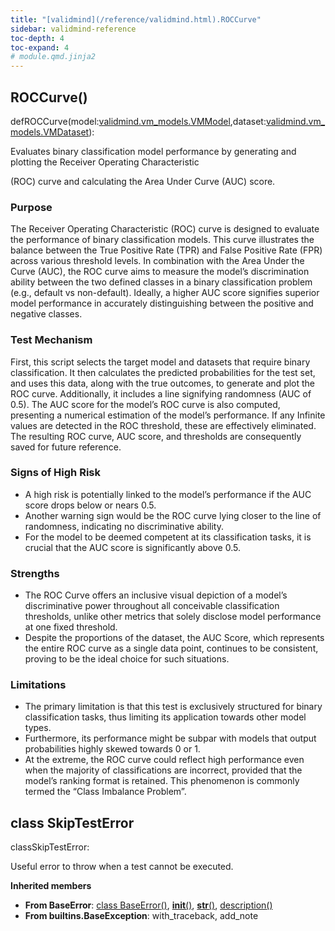 ```yaml
---
title: "[validmind](/reference/validmind.html).ROCCurve"
sidebar: validmind-reference
toc-depth: 4
toc-expand: 4
# module.qmd.jinja2
---
```


<!-- function.qmd.jinja2 -->

## ROCCurve[()]{.muted}

<!-- signatures.jinja2 -->

::: {.signature}

<span class="kw">def</span><span class="name">ROCCurve</span>(<span class="param"><span class="n">model</span><span class="p">:</span><!-- types.jinja2 - format_type --><a href="/reference/validmind/vm_models.html#class-vmmodel">validmind.vm_models.VMModel</a><span class="muted">,</span></span><span class="param"><span class="n">dataset</span><span class="p">:</span><!-- types.jinja2 - format_type --><a href="/reference/validmind/vm_models.html#class-vmdataset">validmind.vm_models.VMDataset</a></span>):

:::

<!-- docstring.jinja2 -->

Evaluates binary classification model performance by generating and plotting the Receiver Operating Characteristic

(ROC) curve and calculating the Area Under Curve (AUC) score.

### Purpose

The Receiver Operating Characteristic (ROC) curve is designed to evaluate the performance of binary classification models. This curve illustrates the balance between the True Positive Rate (TPR) and False Positive Rate (FPR) across various threshold levels. In combination with the Area Under the Curve (AUC), the ROC curve aims to measure the model's discrimination ability between the two defined classes in a binary classification problem (e.g., default vs non-default). Ideally, a higher AUC score signifies superior model performance in accurately distinguishing between the positive and negative classes.

### Test Mechanism

First, this script selects the target model and datasets that require binary classification. It then calculates the predicted probabilities for the test set, and uses this data, along with the true outcomes, to generate and plot the ROC curve. Additionally, it includes a line signifying randomness (AUC of 0.5). The AUC score for the model's ROC curve is also computed, presenting a numerical estimation of the model's performance. If any Infinite values are detected in the ROC threshold, these are effectively eliminated. The resulting ROC curve, AUC score, and thresholds are consequently saved for future reference.

### Signs of High Risk

- A high risk is potentially linked to the model's performance if the AUC score drops below or nears 0.5.
- Another warning sign would be the ROC curve lying closer to the line of randomness, indicating no discriminative ability.
- For the model to be deemed competent at its classification tasks, it is crucial that the AUC score is significantly above 0.5.

### Strengths

- The ROC Curve offers an inclusive visual depiction of a model's discriminative power throughout all conceivable classification thresholds, unlike other metrics that solely disclose model performance at one fixed threshold.
- Despite the proportions of the dataset, the AUC Score, which represents the entire ROC curve as a single data point, continues to be consistent, proving to be the ideal choice for such situations.

### Limitations

- The primary limitation is that this test is exclusively structured for binary classification tasks, thus limiting its application towards other model types.
- Furthermore, its performance might be subpar with models that output probabilities highly skewed towards 0 or 1.
- At the extreme, the ROC curve could reflect high performance even when the majority of classifications are incorrect, provided that the model's ranking format is retained. This phenomenon is commonly termed the "Class Imbalance Problem".

<!-- class.qmd.jinja2 -->

## [class]{.muted} SkipTestError

<!-- signatures.jinja2 -->

::: {.signature}

<span class="kw">class</span><span class="name">SkipTestError</span>:

:::

<!-- docstring.jinja2 -->

Useful error to throw when a test cannot be executed.

**Inherited members**

- **From BaseError**: [class BaseError[()]{.muted}](#class-baseerror), [__init__[()]{.muted}](#__init__), [__str__[()]{.muted}](#__str__), [description[()]{.muted}](#description)
- **From builtins.BaseException**: with_traceback, add_note
